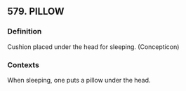 ## 579. PILLOW
### Definition
Cushion placed under the head for sleeping. (Concepticon)

### Contexts
When sleeping, one puts a pillow under the head.

